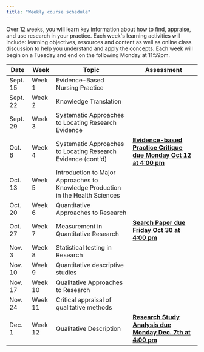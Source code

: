 ```yaml
---
title: "Weekly course schedule"
---
```


Over 12 weeks, you will learn key information about how to find, appraise, and use research in your practice. Each week's learning activities will include: learning objectives, resources and content as well as online class discussion to help you understand and apply the concepts. Each week will begin on a Tuesday and end on the following Monday at 11:59pm.

<table>
  <thead>
    <tr>
      <th>Date</th>
      <th>Week</th>
      <th>Topic</th>
      <th>Assessment</th>
    </tr>
  </thead>
  <tbody>
    <tr>
      <td>Sept. 15</td>
      <td>Week 1</td>
      <td>Evidence-Based Nursing Practice</td>
      <td></td>
    </tr>
    <tr>
      <td>Sept. 22</td>
      <td>Week 2</td>
      <td>Knowledge Translation</td>
      <td></td>
    </tr>
    <tr>
      <td>Sept. 29</td>
      <td>Week 3</td>
      <td>Systematic Approaches to Locating Research Evidence</td>
      <td></td>
    </tr>
    <tr>
      <td>Oct. 6</td>
      <td>Week 4</td>
      <td>Systematic Approaches to Locating Research Evidence (cont'd)</td>
      <td>
        <strong>
          <a
            target="_blank"
            href="https://q.utoronto.ca/courses/113018/assignments/172861"
          >
            Evidence-based Practice Critique due Monday Oct 12 at 4:00 pm
          </a>
        </strong>
      </td>
    </tr>
    <tr>
      <td>Oct. 13</td>
      <td>Week 5</td>
      <td>
        Introduction to Major Approaches to Knowledge Production in the Health
        Sciences
      </td>
      <td></td>
    </tr>
    <tr>
      <td>Oct. 20</td>
      <td>Week 6</td>
      <td>Quantitative Approaches to Research</td>
      <td></td>
    </tr>
    <tr>
      <td>Oct. 27</td>
      <td>Week 7</td>
      <td>Measurement in Quantitative Research</td>
      <td>
        <strong>
          <a
            target="_blank"
            href="https://q.utoronto.ca/courses/113018/assignments/172862"
          >
            Search Paper due Friday Oct 30 at 4:00 pm
          </a>
        </strong>
      </td>
    </tr>
    <tr>
      <td>Nov. 3</td>
      <td>Week 8</td>
      <td>Statistical testing in Research</td>
      <td></td>
    </tr>
    <tr>
      <td>Nov. 10</td>
      <td>Week 9</td>
      <td>Quantitative descriptive studies</td>
      <td></td>
    </tr>
    <tr>
      <td>Nov. 17</td>
      <td>Week 10</td>
      <td>Qualitative Approaches to Research</td>
      <td></td>
    </tr>
    <tr>
      <td>Nov. 24</td>
      <td>Week 11</td>
      <td>Critical appraisal of qualitative methods</td>
      <td></td>
    </tr>
    <tr>
      <td>Dec. 1</td>
      <td>Week 12</td>
      <td>Qualitative Description</td>
      <td>
        <strong>
          <a
            target="_blank"
            href="https://q.utoronto.ca/courses/113018/assignments/172863"
          >
            Research Study Analysis due Monday Dec. 7th at 4:00 pm
          </a>
        </strong>
      </td>
    </tr>
  </tbody>
</table>
